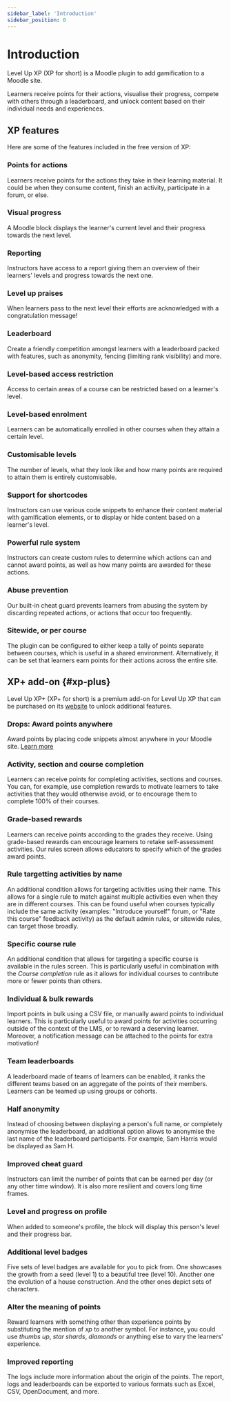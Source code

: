 ```yaml
---
sidebar_label: 'Introduction'
sidebar_position: 0
---
```


# Introduction

Level Up XP (XP for short) is a Moodle plugin to add gamification to a Moodle site.

Learners receive points for their actions, visualise their progress, compete with others through a leaderboard, and unlock content based on their individual needs and experiences.

## XP features

Here are some of the features included in the free version of XP:

### Points for actions

Learners receive points for the actions they take in their learning material. It could be when they consume content, finish an activity, participate in a forum, or else.

### Visual progress

A Moodle block displays the learner's current level and their progress towards the next level.

### Reporting

Instructors have access to a report giving them an overview of their learners' levels and progress towards the next one.

### Level up praises

When learners pass to the next level their efforts are acknowledged with a congratulation message!

### Leaderboard

Create a friendly competition amongst learners with a leaderboard packed with features, such as anonymity, fencing (limiting rank visibility) and more.

### Level-based access restriction

Access to certain areas of a course can be restricted based on a learner's level.

### Level-based enrolment

Learners can be automatically enrolled in other courses when they attain a certain level.

### Customisable levels

The number of levels, what they look like and how many points are required to attain them is entirely customisable.

### Support for shortcodes

Instructors can use various code snippets to enhance their content material with gamification elements, or to display or hide content based on a learner's level.

### Powerful rule system

Instructors can create custom rules to determine which actions can and cannot award points, as well as how many points are awarded for these actions.

### Abuse prevention

Our built-in cheat guard prevents learners from abusing the system by discarding repeated actions, or actions that occur too frequently.

### Sitewide, or per course

The plugin can be configured to either keep a tally of points separate between courses, which is useful in a shared environment. Alternatively, it can be set that learners earn points for their actions across the entire site.

## XP+ add-on {#xp-plus}

Level Up XP+ (XP+ for short) is a premium add-on for Level Up XP that can be purchased on its [website](https://levelup.plus) to unlock additional features.

### Drops: Award points anywhere

Award points by placing code snippets almost anywhere in your Moodle site. [Learn more](/points/drops/index.mdx)

### Activity, section and course completion

Learners can receive points for completing activities, sections and courses. You can, for example, use completion rewards to motivate learners to take activities that they would otherwise avoid, or to encourage them to complete 100% of their courses.

### Grade-based rewards

Learners can receive points according to the grades they receive. Using grade-based rewards can encourage learners to retake self-assessment activities. Our rules screen allows educators to specify which of the grades award points.

### Rule targetting activities by name

An additional condition allows for targeting activities using their name. This allows for a single rule to match against multiple activities even when they are in different courses. This can be found useful when courses typically include the same activity (examples: "Introduce yourself" forum, or "Rate this course" feedback activity) as the default admin rules, or sitewide rules, can target those broadly.

### Specific course rule

An additional condition that allows for targeting a specific course is available in the rules screen. This is particularly useful in combination with the _Course completion_ rule as it allows for individual courses to contribute more or fewer points than others.

### Individual & bulk rewards

Import points in bulk using a CSV file, or manually award points to individual learners. This is particularly useful to award points for activities occurring outside of the context of the LMS, or to reward a deserving learner. Moreover, a notification message can be attached to the points for extra motivation!

### Team leaderboards

A leaderboard made of teams of learners can be enabled, it ranks the different teams based on an aggregate of the points of their members. Learners can be teamed up using groups or cohorts.

### Half anonymity

Instead of choosing between displaying a person's full name, or completely anonymise the leaderboard, an additional option allows to anonymise the last name of the leaderboard participants. For example, Sam Harris would be displayed as Sam H.

### Improved cheat guard

Instructors can limit the number of points that can be earned per day (or any other time window). It is also more resilient and covers long time frames.

### Level and progress on profile

When added to someone's profile, the block will display this person's level and their progress bar.

### Additional level badges

Five sets of level badges are available for you to pick from. One showcases the growth from a seed (level 1) to a beautiful tree (level 10). Another one the evolution of a house construction. And the other ones depict sets of characters.

### Alter the meaning of points

Reward learners with something other than experience points by substituting the mention of _xp_ to another symbol. For instance, you could use _thumbs up_, _star shards_, _diamonds_ or anything else to vary the learners' experience.

### Improved reporting

The logs include more information about the origin of the points. The report, logs and leaderboards can be exported to various formats such as Excel, CSV, OpenDocument, and more.
